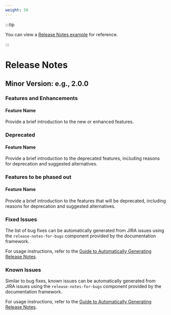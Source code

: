 ```yaml
---
weight: 50
---
```


:::tip

You can view a [Release Notes example](https://product-doc-guide.alauda.cn/template/release_notes/example.html) for reference.

:::

# Release Notes

## Minor Version: e.g., 2.0.0

### Features and Enhancements

#### Feature Name
Provide a brief introduction to the new or enhanced features.


### Deprecated

#### Feature Name
Provide a brief introduction to the deprecated features, including reasons for deprecation and suggested alternatives.


### Features to be phased out

#### Feature Name
Provide a brief introduction to the features that will be deprecated, including reasons for deprecation and suggested alternatives.


### Fixed Issues

The list of bug fixes can be automatically generated from JIRA issues using the `release-notes-for-bugs` component provided by the documentation framework.

For usage instructions, refer to the [Guide to Automatically Generating Release Notes](https://product-doc-guide.alauda.cn/guide/auto_gen_releasenotes.html).


### Known Issues

Similar to bug fixes, known issues can be automatically generated from JIRA issues using the `release-notes-for-bugs` component provided by the documentation framework.

For usage instructions, refer to the [Guide to Automatically Generating Release Notes](https://product-doc-guide.alauda.cn/guide/auto_gen_releasenotes.html).